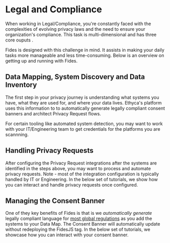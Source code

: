 
# Legal and Compliance

When working in Legal/Compliance, you're constantly faced with the complexities of evolving privacy laws and the need to ensure your organization's compliance. This task is multi-dimensional and has three core ouputs .

Fides is designed with this challenge in mind. It assists in making your daily tasks more manageable and less time-consuming. Below is an overview on getting up and running with Fides.

## Data Mapping, System Discovery and Data Inventory

The first step in your privacy journey is understanding what systems you have, what they are used for, and where your data lives. Ethyca's platform uses this information to to automatically generate legally compliant consent banners and architect Privacy Request flows.

<Callout emoji="" type="info">
  For certain tooling like automated system detection, you may want to work with your IT/Engineering team to get credentials for the platforms you are scannning.
</Callout>

<KeyTutorialWrap>
  <TutorialFeat title="01 | Data Mapping Fundamentals" link="/tutorials/data-mapping-fundamentals"   description="Get an overview of the fundamental terms, requirements and concepts of Data Mapping." duration="4" video="true" interactive="true" />
  <TutorialFeat title="02 | Adding SaaS Systems" link="/tutorials/data-mapping-adding-systems-manually"  description="Learn how to add and update systems on your data map manually in the Fides Control." duration="4" video="true" interactive="true" />
  <TutorialFeat title="03 | Automated System Detection" link="/tutorials/data-mapping-system-detection"  description="Run Fides's detection tools to scan your cloud, single sign-on providers and clusters for systems." duration="8" video="true" interactive="true" />
  <TutorialFeat title="04 | Data Use & Processing Activities" link="/tutorials/data-mapping-data-uses"   description="Add and update data uses and data processing activities on your systems for accurate reporting." duration="9" video="true" interactive="true" />
  <TutorialFeat title="05 | Data Map & Inventory Reporting" link="/tutorials/data-mapping-reports"   description="Explore the data map, filter your view and export reports to comply with global privacy regulations." duration="9" video="true" interactive="true" />
</KeyTutorialWrap>

## Handling Privacy Requests

After configuring the Privacy Request integrations after the systems are identified in the steps above, you may want to process and automate privacy requests. Note - most of the integration configuration is typically handled by IT or Engineering. In the below set of tutorials, we show how you can interact and handle privacy requests once configured.

<KeyTutorialWrap>
  <TutorialFeat title="01 | Privacy Request Fundamentals" link="/tutorials/privacy-requests-fundamentals"   description="Get an overview of the fundamental terms, requirements, and concepts of privacy requests." duration="5" />
  <TutorialFeat title="02 | Submitting Privacy Requests" link="/tutorials/privacy-requests-workflow/privacy-requests-submitting-requests"  description="Learn how a subject can submit privacy requests." duration="3" interactive="true" />
  <TutorialFeat title="03 | Reviewing Privacy Requests" link="/tutorials/privacy-requests-workflow/privacy-requests-reviewing-requests"  description="Understand how to use the Privacy Request Admin Dashboard" duration="2" interactive="true" />
  <TutorialFeat title="04 | Approving Privacy Requests" link="/tutorials/privacy-requests-workflow/privacy-requests-approving-requests"  description="See how easy it is to approve and process a Privacy Request within the Admin Dashboard" duration="2" interactive="true" />
  <TutorialFeat title="05 | Rejecting Privacy Requests" link="/tutorials/privacy-requests-workflow/privacy-requests-rejecting-requests"  description="Learn how to reject a Privacy Request within the Admin Dashboard. This can also be used to request additional information" duration="2" interactive="true" />
</KeyTutorialWrap>

## Managing the Consent Banner

One of they key benefits of Fides is that is we _automatically generate_ legally compliant language for [most global regulations](/regulations) as you add the systems to your Data Map. The Consent Banner will automatically update without redeploying the FidesJS tag. In the below set of tutorials, we showcase how you can interact with your consent banner.

<KeyTutorialWrap>
  <TutorialFeat title="01 | Consent Management Fundamentals" link="/tutorials/consent-management-fundamentals"   description="Get an overview of the fundamental terms, requirements and concepts of Consent Management." duration="5" />
  <TutorialFeat title="02 | Data Use and Consent" link="/tutorials/consent-management-configuration/data-use-for-consent"  description="Learn how data uses automate and power your consent management." duration="5" interactive="true" />
  <TutorialFeat title="03 | Configuring Privacy Notices" link="/tutorials/consent-management-configuration/privacy-notices"  description="Learn how to configure and manage privacy notices." duration="5" interactive="true" />
  <TutorialFeat title="04 | Configuring Privacy Experiences" link="/tutorials/consent-management-configuration/privacy-experiences"  description="Learn how to configure and manage privacy experiences." duration="5" interactive="true" />
</KeyTutorialWrap>
